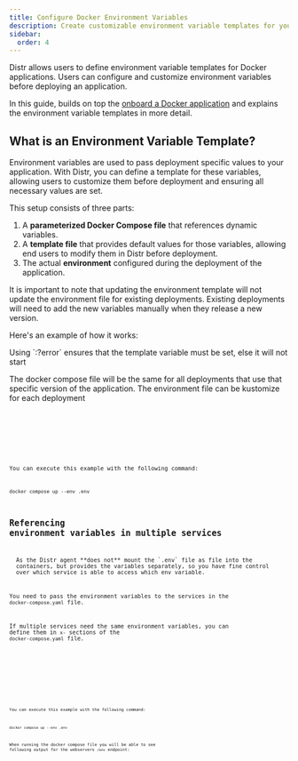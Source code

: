 ```yaml
---
title: Configure Docker Environment Variables
description: Create customizable environment variable templates for your Docker applications and let customers configure them before deployment.
sidebar:
  order: 4
---
```



Distr allows users to define environment variable templates for Docker applications.
Users can configure and customize environment variables before deploying an application.

In this guide, builds on top the [onboard a Docker application](/docs/guides/onboarding-a-docker-app/) and explains the
environment variable templates in more detail.

## What is an Environment Variable Template?

Environment variables are used to pass deployment specific values to your application.
With Distr, you can define a template for these variables, allowing users to customize them before deployment and ensuring all necessary values are set.

This setup consists of three parts:

1. A **parameterized Docker Compose file** that references dynamic variables.
2. A **template file** that provides default values for those variables, allowing end users to modify them in Distr before deployment.
3. The actual **environment** configured during the deployment of the application.

<Aside type="caution">
  It is important to note that updating the environment template will not update
  the environment file for existing deployments. Existing deployments will need
  to add the new variables manually when they release a new version.
</Aside>

Here's an example of how it works:

<Aside type="tip">
  Using `:?error` ensures that the template variable must be set, else it will
  not start
</Aside>

The docker compose file will be the same for all deployments that use that specific version of the application.
The environment file can be kustomize for each deployment

<Tabs>
  <TabItem label="docker-compose.yaml">
    <Code code={dockerComposeBasic} lang="yaml" />
  </TabItem>
  <TabItem label=".env">
    <Code code={envBasic} lang="dotenv" />
  </TabItem>
</Tabs>

You can execute this example with the following command:

```shell
docker compose up --env .env
```

## Referencing environment variables in multiple services

<Aside type="caution">
  As the Distr agent **does not** mount the `.env` file as file into the
  containers, but provides the variables separately, so you have fine control
  over which service is able to access which env variable.
</Aside>

You need to pass the environment variables to the services in the `docker-compose.yaml` file.

If multiple services need the same environment variables, you can define them in `x-` sections of the `docker-compose.yaml` file.

<Tabs>
  <TabItem label="docker-compose.yaml">
    <Code code={dockerComposeMultiService} lang="yaml" />
  </TabItem>
  <TabItem label=".env">
    <Code code={envMultiService} lang="dotenv" />
  </TabItem>
</Tabs>

You can execute this example with the following command:

```shell
docker compose up --env .env
```

When running the docker compose file you will be able to see following output for the webservers `/env` endpoint:

<Tabs>
  <TabItem label="service one">
    <Code
      code={oneJson}
      lang="json"
      title="http://localhost:3001/env"
      frame="terminal"
    />
  </TabItem>
  <TabItem label="service two">
    <Code
      code={twoJson}
      lang="json"
      title="http://localhost:3002/env"
      frame="terminal"
    />
  </TabItem>
  <TabItem label="service three">
    <Code
      code={threeJson}
      lang="json"
      title="http://localhost:3003/env"
      frame="terminal"
    />
  </TabItem>
</Tabs>
